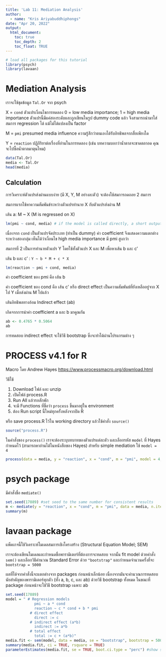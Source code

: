 ```yaml
---
title: 'Lab 11: Mediation Analysis'
author: 
  - name: "Kris Ariyabuddhiphongs"
date: "Apr 20, 2022"
output:
  html_document:
    toc: true
    toc_depth: 2
    toc_float: TRUE
---
```


```r
# load all packages for this tutorial
library(psych)
library(lavaan)
```

# Mediation Analysis

เราจะใช้ชุดข้อมูล `Tal.Or` จาก psych

X = `cond` ตัวแปรเงื่อนไขการทดลอง 0 = low media importance; 1 = high media importance ตัวแปรนี้มีแค่สองระดับและถูกเขียนในรูป dummy code แล้ว จึงสามารถนำมาใส่สมการ regression ได้ แม้ไม่ได้แปลงเป็น factor

M = `pmi` presumed media influence ความรู้สึกว่าตนเองได้รับอิทธิพลจากสื่อเพียงใด

Y = `reaction` ปฏิกิริยาต่อเรื่องที่อ่านในการทดลอง (เช่น บทความบอกว่าน้ำตาลจะขาดตลาอด คุณจะไปซื้อน้ำตาลมาตุนไหม)

```r
data(Tal.Or)
media <- Tal.Or
head(media)
```

## Calculation

การวิเคราะห์ตัวแปรส่งผ่านแบบง่าย (มี X, Y, M อย่างละตัว) จะต้องใช้สมการถดถอย 2 สมการ

สมการแรกใช้หาความสัมพันธ์ระหว่างตัวแปรทำนาย X กับตัวแปรส่งผ่าน M

เส้น a: M \~ X (M is regressed on X)

```r
lm(pmi ~ cond, media) # if the model is called directly, a short output is shown. 
```

เนื่องจาก `cond` เป็นตัวแปรจัดประเภท (ทำเป็น dummy) ค่า coefficient จึงแสดงความแตกต่างระหว่างสองกลุ่ม เห็นได้ว่าเงื่อนไข high media importance มี pmi สูงกว่า

สมการที่ 2 เป็นการทำนายตัวแปร Y โดยใช้ทั้งตัวแปร X และ M เพื่อหาเส้น b และ c'

เส้น b และ c' : `Y ~ b * M + c * X`

```r
lm(reaction ~ pmi + cond, media)
```

ค่า coefficient ของ pmi คือ เส้น b

ค่า coefficient ของ cond คือ เส้น c' หรือ direct effect เป็นความสัมพันธ์ที่ยังเหลืออยู่จาก X ไป Y เมื่อส่งผ่าน M ไปแล้ว

เส้นอิทธิพลทางอ้อม Indirect effect (ab)

เกิดจากการนำค่า coefficient a และ b มาคูณกัน

```r
ab <- 0.4765 * 0.5064
ab
```

การทดสอบ indirect effect จะใช้วิธี bootstrap ซึ่งจะทำได้ผ่านโปรแกรมต่าง ๆ

# PROCESS v4.1 for R

Macro โดย Andrew Hayes <https://www.processmacro.org/download.html>

วิธีใช้

1.  Download ไฟล์ และ unzip
2.  เปิดไฟล์ process.R
3.  Run All แล้วรอสักพัก
4.  จะมี Functions ที่ชื่อว่า `process` ขึ้นมาอยู่ใน environment
5.  ต้อง Run script นี้ใหม่ทุกครั้งหลังจากปิด R

หรือ save process.R ไว้ใน working directory แล้วใช้คำสั่ง `source()`

```r
source("process.R")
```

ในคำสั่งของ `process()` เราจะต้องระบุบทบาทของตัวแปรแต่ละตัว และเลือกรหัส `model` ที่ Hayes กำหนดไว้ (สามารถหาอ่านได้ในหนังสือของ Hayes) สำหรับ simple mediation ใช้ `model = 4`

```r
process(data = media, y = "reaction", x = "cond", m = "pmi", model = 4, boot = 5000, seed = 17889)
```

# psych package

มีคำสั่งชื่อ `mediate()`

```r
set.seed(17889) #set seed to the same number for consistent results
m <- mediate(y = "reaction", x = "cond", m = "pmi", data = media, n.iter = 5000)
summary(m)
```

# lavaan package

แพ็คเกจนี้ใช้วิเคราะห์โมเดลสมการเชิงโครงสร้าง (Structural Equation Model; SEM)

เราจะต้องเขียนโมเดลและกำหนดชื่อพารามิเตอร์ที่ต้องการจะทดสอบ จากนั้น fit model ด้วยคำสั่ง `sem()` และเลือกวิธีคำนวณ Standard Error ด้วย `"bootstrap"` และกำหนดจำนวนครั้งที่จะ `bootstrap = 5000`

ผลที่ได้จากคำสั่งนี้จะแตกต่างจาก packages ก่อนหน้าเล็กน้อย เนื่องจากมันจะคำนวณการทดสอบนัยสำคัญของพารามิเตอร์ทุกตัว (ทั้ง a, b, c, และ ab) ด้วยวิธี bootstrap ทั้งหมด ในขณะที่ package ก่อนหน้าจะใช้วิธี bootstrap เฉพาะ ab

```r
set.seed(17889)
model = " # Regression models
             pmi ~ a * cond
             reaction ~ c * cond + b * pmi
           # direct effect
             direct := c
           # indirect effect (a*b)
             indirect := a*b
           # total effect
             total := c + (a*b)"
media.fit <- sem(model, data = media, se = "bootstrap", bootstrap = 5000)
summary(media.fit, ci = TRUE, rsquare = TRUE)
parameterEstimates(media.fit, se = TRUE, boot.ci.type = "perc") #show summary of parameter estimates for easy readout
```
